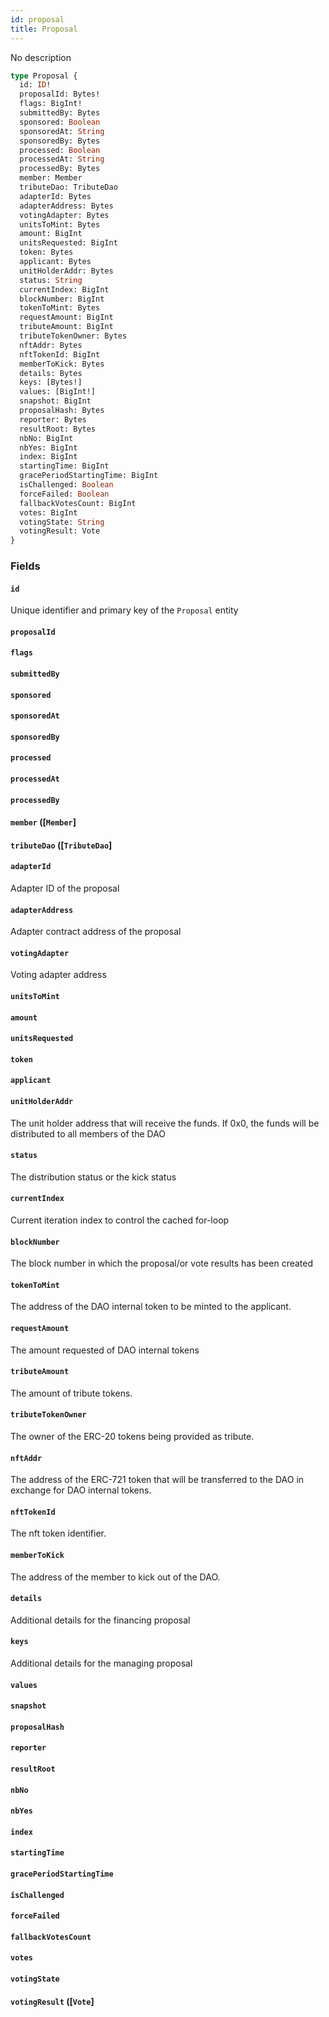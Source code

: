 ```yaml
---
id: proposal
title: Proposal
---
```


No description

```graphql
type Proposal {
  id: ID!
  proposalId: Bytes!
  flags: BigInt!
  submittedBy: Bytes
  sponsored: Boolean
  sponsoredAt: String
  sponsoredBy: Bytes
  processed: Boolean
  processedAt: String
  processedBy: Bytes
  member: Member
  tributeDao: TributeDao
  adapterId: Bytes
  adapterAddress: Bytes
  votingAdapter: Bytes
  unitsToMint: Bytes
  amount: BigInt
  unitsRequested: BigInt
  token: Bytes
  applicant: Bytes
  unitHolderAddr: Bytes
  status: String
  currentIndex: BigInt
  blockNumber: BigInt
  tokenToMint: Bytes
  requestAmount: BigInt
  tributeAmount: BigInt
  tributeTokenOwner: Bytes
  nftAddr: Bytes
  nftTokenId: BigInt
  memberToKick: Bytes
  details: Bytes
  keys: [Bytes!]
  values: [BigInt!]
  snapshot: BigInt
  proposalHash: Bytes
  reporter: Bytes
  resultRoot: Bytes
  nbNo: BigInt
  nbYes: BigInt
  index: BigInt
  startingTime: BigInt
  gracePeriodStartingTime: BigInt
  isChallenged: Boolean
  forceFailed: Boolean
  fallbackVotesCount: BigInt
  votes: BigInt
  votingState: String
  votingResult: Vote
}
```

### Fields

#### `id` 

Unique identifier and primary key of the `Proposal` entity

#### `proposalId` 

#### `flags` 

#### `submittedBy` 

#### `sponsored` 

#### `sponsoredAt` 

#### `sponsoredBy` 

#### `processed` 

#### `processedAt` 

#### `processedBy` 

#### `member` ([`Member`]

#### `tributeDao` ([`TributeDao`]

#### `adapterId` 

Adapter ID of the proposal

#### `adapterAddress` 

Adapter contract address of the proposal

#### `votingAdapter` 

Voting adapter address

#### `unitsToMint` 

#### `amount` 

#### `unitsRequested` 

#### `token` 

#### `applicant` 

#### `unitHolderAddr` 

The unit holder address that will receive the funds. If 0x0, the funds will be distributed to all members of the DAO

#### `status` 

The distribution status or the kick status

#### `currentIndex` 

Current iteration index to control the cached for-loop

#### `blockNumber` 

The block number in which the proposal/or vote results has been created

#### `tokenToMint` 

The address of the DAO internal token to be minted to the applicant.

#### `requestAmount` 

The amount requested of DAO internal tokens

#### `tributeAmount` 

The amount of tribute tokens.

#### `tributeTokenOwner` 

The owner of the ERC-20 tokens being provided as tribute.

#### `nftAddr` 

The address of the ERC-721 token that will be transferred to the DAO in exchange for DAO internal tokens.

#### `nftTokenId` 

The nft token identifier.

#### `memberToKick` 

The address of the member to kick out of the DAO.

#### `details` 

Additional details for the financing proposal

#### `keys` 

Additional details for the managing proposal

#### `values` 

#### `snapshot` 

#### `proposalHash` 

#### `reporter` 

#### `resultRoot` 

#### `nbNo` 

#### `nbYes` 

#### `index` 

#### `startingTime` 

#### `gracePeriodStartingTime` 

#### `isChallenged` 

#### `forceFailed` 

#### `fallbackVotesCount` 

#### `votes` 

#### `votingState` 

#### `votingResult` ([`Vote`]
